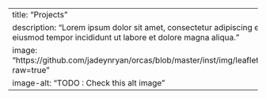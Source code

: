 ---
title: "Projects"
description: "Lorem ipsum dolor sit amet, consectetur adipiscing elit, sed do eiusmod tempor incididunt ut labore et dolore magna aliqua."
image: "https://github.com/jadeynryan/orcas/blob/master/inst/img/leaflet_screenshot.png?raw=true"
image-alt: "TODO : Check this alt image"
---